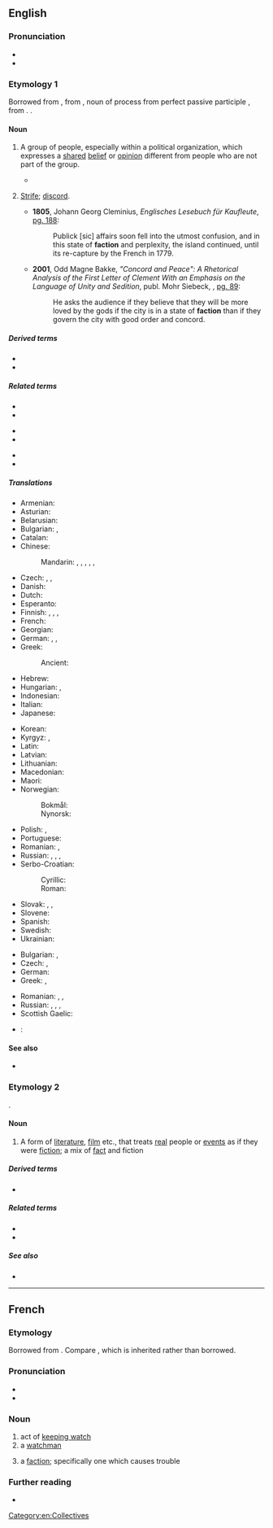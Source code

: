 {{also|-faction|fraction}}
==English==
{{wikipedia}}

===Pronunciation===
* {{IPA|en|/ˈfæk.ʃən/|/ˈfæk.ʃn̩/}}
* {{rhymes|en|ækʃən}}

===Etymology 1===
{{root|en|ine-pro|*dʰeh₁-}}
Borrowed from {{bor|en|frm|faction}}, from {{der|en|la|factiō||a group of people acting together, a political faction}}, noun of process from perfect passive participle {{m|la|factus}}, from {{m|la|faciō||do, make}}. {{doublet|en|fashion}}.

====Noun====
{{en-noun|~}}

# {{lb|en|countable}} A group of people, especially within a political organization, which expresses a [[shared]] [[belief]] or [[opinion]] different from people who are not part of the group.
#* {{quote-book|en|title=Essays, Moral and Political|author=[[w:David Hume|David Hume]]|year=1748|chapter=Of Parties in General — How '''factions''' arise and contend.|passage=Real '''factions''' may be divided into those from interest, from principle, and from affection}}
# {{lb|en|uncountable}} [[strife|Strife]]; [[discord]].
#* '''1805''', Johann Georg Cleminius, ''Englisches Lesebuch für Kaufleute'', [http://books.google.com/books?id=B9cRAAAAIAAJ&pg=PA188&dq=faction&lr=&num=100&as_brr=3 pg. 188]:
#*: Publick [sic] affairs soon fell into the utmost confusion, and in this state of '''faction''' and perplexity, the island continued, until its re-capture by the French in 1779.
#* '''2001''', Odd Magne Bakke, ''"Concord and Peace": A Rhetorical Analysis of the First Letter of Clement With an Emphasis on the Language of Unity and Sedition'', publ. Mohr Siebeck, {{ISBN|3161476379}}, [http://books.google.com/books?id=cI1btFqWegoC&pg=PA89&dq=%22faction%22&as_brr=3&sig=R6XBNzJrKPdhILpQQfGC22KlIgc pg. 89]:
#*: He asks the audience if they believe that they will be more loved by the gods if the city is in a state of '''faction''' than if they govern the city with good order and concord.

=====Derived terms=====
* {{l|en|factional}}
* {{l|en|factionalize}}

=====Related terms=====
{{rel-top3|Terms etymologically related to ''faction'' (etymology 1)}}
* {{l|en|-faction}}
* {{l|en|fact}}
{{rel-mid3}}
* {{l|en|factor}}
* {{l|en|factorial}}
{{rel-mid3}}
* {{l|en|factory}}
* {{l|en|fashion}}
{{rel-bottom}}

=====Translations=====
{{trans-top|group of people}}
* Armenian: {{t+|hy|խմբակցություն}}
* Asturian: {{t|ast|faición|f}}
* Belarusian: {{t|be|фра́кцыя|f}}
* Bulgarian: {{t+|bg|фра́кция|f}}, {{t+|bg|кли́ка|f}}
* Catalan: {{t+|ca|facció|f}}
* Chinese:
*: Mandarin: {{t+|cmn|幫派}}, {{t+|cmn|帮派|tr=bāngpài}}, {{t+|cmn|派別}}, {{t+|cmn|派别|tr=pàibié}}, {{t+|cmn|派系|tr=pàixì}}, {{t+|cmn|派|tr=pài}}
* Czech: {{t+|cs|frakce|f}}, {{t+|cs|křídlo|n}}, {{t+|cs|klika|f}}
* Danish: {{t|da|fraktion|c}}
* Dutch: {{t+|nl|fractie|f}}
* Esperanto: {{t|eo|fakcio}}
* Finnish: {{t+|fi|siipi}}, {{t+|fi|suuntaus}}, {{t+|fi|faktio}}, {{t+|fi|fraktio}}
* French: {{t+|fr|faction|f}}
* Georgian: {{t|ka|ფრაქცია}}
* German: {{t+|de|Fraktion|f}}, {{t+|de|Flügel|m}}, {{t+|de|Seite|f}}
* Greek: {{t+|el|φατρία|f}}
*: Ancient: {{t|grc|αἵρεσις|f}}
* Hebrew: {{t+|he|סִיעָה|f|tr=si'á}}
* Hungarian: {{t+|hu|klikk}}, {{t+|hu|frakció}}
* Indonesian: {{t+|id|faksi}}
* Italian: {{t+|it|fazione|f}}
* Japanese: {{t+|ja|派閥|tr=はばつ, habatsu}}
{{trans-mid}}
* Korean: {{t+|ko|파벌 (派閥)}}
* Kyrgyz: {{t+|ky|фракция}}, {{t+|ky|группировка}}
* Latin: {{t+|la|pars}}
* Latvian: {{t|lv|frakcija|f}}
* Lithuanian: {{t|lt|frakcija|f}}
* Macedonian: {{t|mk|фракција|f}}
* Maori: {{t|mi|uepū}}
* Norwegian:
*: Bokmål: {{t|nb|fraksjon|m}}
*: Nynorsk: {{t|nn|fraksjon|m}}
* Polish: {{t+|pl|frakcja|f}}, {{t+|pl|stronnictwo|n}}
* Portuguese: {{t+|pt|facção|f}}
* Romanian: {{t+|ro|facțiune|f}}, {{t+|ro|fracțiune|f}}
* Russian: {{t+|ru|фра́кция|f}}, {{t+|ru|группиро́вка|f}}, {{t+|ru|кли́ка|f}}, {{t+|ru|крыло́|n}}
* Serbo-Croatian:
*: Cyrillic: {{t|sh|фра̀кција|f}}
*: Roman: {{t+|sh|fràkcija|f}}
* Slovak: {{t|sk|frakcia|f}}, {{t+|sk|krídlo|n}}, {{t|sk|klika|f}}
* Slovene: {{t|sl|frakcija|f}}
* Spanish: {{t+|es|facción|f}}
* Swedish: {{t+|sv|fraktion|c}}
* Ukrainian: {{t|uk|фра́кція|f}}
{{trans-bottom}}

{{trans-top|strife}}
* Bulgarian: {{t+|bg|разногла́сие|n}}, {{t+|bg|раздо́р|m}}
* Czech: {{t|cs|rozkol|m}}, {{t+|cs|rozpor|m}}
* German: {{t+|de|Spaltung|f}}
* Greek: {{t+|el|διχόνοια|f}}, {{t+|el|φαγωμάρα|f}}
{{trans-mid}}
* Romanian: {{t+|ro|dezbinare|f}}, {{t+|ro|rivalitate|f}}, {{t+|ro|vrajbă|f}}
* Russian: {{t+|ru|раздор|alt=раздо́ры|m-p}}, {{t+|ru|распря|alt=ра́спри|f-p}}, {{t+|ru|интрига|alt=интри́ги|f-p}}, {{t+|ru|разногла́сие|n}}
* Scottish Gaelic: {{t|gd|eadar-dhealachadh|m}}
{{trans-bottom}}

{{checktrans-top}}
* {{ttbc|te}}: {{t+check|te|ముఠా}}
{{trans-mid}}
{{trans-bottom}}

====See also====
* {{l|en|splinter group}}

===Etymology 2===
{{blend|en|fact|fiction}}.

====Noun====
{{en-noun|-}}

# A form of [[literature]], [[film]] etc., that treats [[real]] people or [[event]]s as if they were [[fiction]]; a mix of [[fact]] and fiction

=====Derived terms=====
* {{l|en|science faction}}

=====Related terms=====
* {{l|en|fact}}
* {{l|en|fiction}}

=====See also=====
* {{pedialite|Non-fiction novel}}

[[Category:en:Collectives]]

----

==French==

===Etymology===
Borrowed from {{bor|fr|la|factio|factiō, factiōnem}}. Compare {{doublet|fr|façon|notext=1}}, which is inherited rather than borrowed.

===Pronunciation===
* {{fr-IPA}}
* {{audio|fr|LL-Q150 (fra)-Lepticed7-faction.wav|Audio}}

===Noun===
{{fr-noun|f}}

# act of [[keep watch|keeping watch]]
# a [[watchman]]
# {{lb|fr|politics}} a [[#English|faction]]; specifically one which causes trouble

===Further reading===
* {{R:TLFi}}